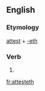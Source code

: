 ==English==

===Etymology===
[[attest]] + [[-eth]]

===Verb===
{{infl|en|verb form}}

# {{archaic third-person singular of|attest}}

[[fr:attesteth]]